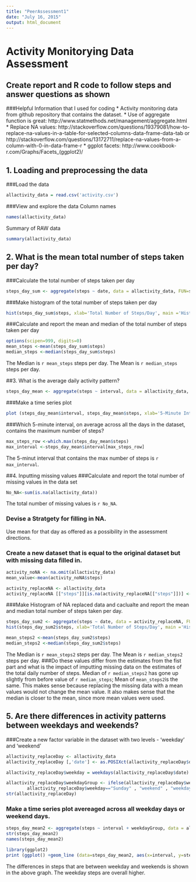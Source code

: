 ```yaml
---
title: "PeerAssessment1"
date: "July 16, 2015"
output: html_document
---
```

# Activity Monitorying Data Assessment
## Create report and R code to follow steps and answer questions as shown 


###Helpful Information that I used for coding 
* Activity monitoring data from github repository that contains the dataset. 
* Use of aggregate function is great: http://www.statmethods.net/management/aggregate.html  
* Replace NA values: http://stackoverflow.com/questions/19379081/how-to-replace-na-values-in-a-table-for-selected-columns-data-frame-data-tab  or http://stackoverflow.com/questions/13172711/replace-na-values-from-a-column-with-0-in-data-frame-r 
* ggplot facets: http://www.cookbook-r.com/Graphs/Facets_(ggplot2)/


## 1. Loading and preprocessing the data
###Load the data
```r
allactivity_data = read.csv('activity.csv') 
```
###View and explore the data 
Column names
```r
names(allactivity_data) 
```
Summary of RAW data
```r
summary(allactivity_data)
```

## 2. What is the mean total number of steps taken per day? 
###Calculate the total number of steps taken per day
```r

steps_day_sum <- aggregate(steps ~ date, data = allactivity_data, FUN=sum, na.rm = TRUE)
```
###Make histogram of the total number of steps taken per day
```r
hist(steps_day_sum$steps, xlab='Total Number of Steps/Day', main ='Histogram of Total Number of Steps Per Day')
```

###Calculate and report the mean and median of the total number of steps taken per day
```r
options(scipen=999, digits=0)
mean_steps <-mean(steps_day_sum$steps)
median_steps <-median(steps_day_sum$steps) 
```
The Median is `r mean_steps` steps per day. 
The Mean is `r median_steps` steps per day. 

##3. What is the average daily activity pattern? 
```r

steps_day_mean <- aggregate(steps ~ interval, data = allactivity_data, FUN=sum, na.rm = TRUE)
```
###Make a time series plot 
```r
plot (steps_day_mean$interval, steps_day_mean$steps, xlab='5-Minute Interval of a  Day', ylab='Average Number of Steps', main ='5-Minute Time SeriesPlot of Average Steps Across All Days', type="l")
```

###Which 5-minute interval, on average across all the days in the dataset, contains the maximum number of steps?
```r
max_steps_row <-which.max(steps_day_mean$steps)
max_interval <-steps_day_mean$interval[max_steps_row]
```
The 5-minut interval that contains the max number of steps is `r max_interval`.

##4. Inputting missing values
###Calculate and report the total number of missing values in the data set
```r
No_NA<-sum(is.na(allactivity_data))
```
The total number of missing values is `r No_NA`.  

### Devise a Stratgety for filling in NA.
Use mean for that day as offered as a possibility in the assessment directions.

### Create a new dataset that is equal to the original dataset but with missing data filled in. 
```r
activity_noNA <- na.omit(allactivity_data)
mean_value<-mean(activity_noNA$steps) 

activity_replaceNA <- allactivity_data
activity_replaceNA [["steps"]][is.na(activity_replaceNA[["steps"]])] <-mean_value

```

###Make Histogram of NA replaced data and caclualte and report the mean and median total number of steps taken per day.
```r
steps_day_sum2 <- aggregate(steps ~ date, data = activity_replaceNA, FUN=sum, na.rm = TRUE)
hist(steps_day_sum2$steps, xlab='Total Number of Steps/Day', main ='Histogram of Total Number of Steps Per Day \n (NA steps replaced with average)')

mean_steps2 <-mean(steps_day_sum2$steps)
median_steps2 <-median(steps_day_sum2$steps) 
```
The Median is `r mean_steps2` steps per day. 
The Mean is `r median_steps2` steps per day.
###Do these values differ from the estimates from the fist part and what is the impact of imputting missing data on the estimates of the total daily number of steps.
Median of `r median_steps2` has gone up slightly from before value of `r median_steps`; Mean of `mean_steps2`is the same. 
This makes sense because replacing the missing data with a mean values would not change the mean value.
It also makes sense that the median is closer to the mean, since more mean values were used. 

## 5. Are there differences in activity patterns between weekdays and weekends? 
###Create a new factor variable in the dataset with two levels - 'weekday' and 'weekend'
```r

allactivity_replaceDay <- allactivity_data
allactivity_replaceDay [,'date'] <- as.POSIXct(allactivity_replaceDay$date) 

allactivity_replaceDay$weekday = weekdays(allactivity_replaceDay$date)

allactivity_replaceDay$weekdayGroup <- ifelse(allactivity_replaceDay$weekday == "Saturday" |
        allactivity_replaceDay$weekday=="Sunday" , "weekend" , "weekday") 
str(allactivity_replaceDay)
```
### Make a time series plot avereaged across all weekday days or weekend days. 

```r

steps_day_mean2 <- aggregate(steps ~ interval + weekdayGroup, data = allactivity_replaceDay, FUN=sum, na.rm = TRUE)
str(steps_day_mean2)
names(steps_day_mean2)
```
```r
library(ggplot2)
print (ggplot() +geom_line (data=steps_day_mean2, aes(x=interval, y=steps)) +facet_grid(weekdayGroup~.))
```

The differences in steps that are between weekday and weekends is shown in the above graph. The weekday steps are overall higher.  





